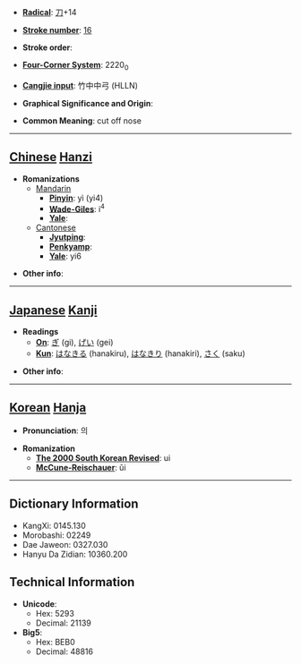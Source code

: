 * '''[[Wiktionary:Chinese radical index| Radical]]''': [[Wiktionary:Chinese radical index 刀|刀]]+14

* '''[[Wiktionary:Chinese total strokes index|Stroke number]]''': [[Wiktionary:Chinese total strokes index 16|16]]

* '''Stroke order''': 

* '''[[Wiktionary:Chinese four corner index|Four-Corner System]]''': 2220<sub>0</sub>

* '''[[Wiktionary:Chinese Cangjie index|Cangjie input]]''': 竹中中弓 (HLLN)

* '''Graphical Significance and Origin''': 

* '''Common Meaning''': cut off nose

----

== [[Chinese]] [[Hanzi]] ==

* '''Romanizations'''
** [[Mandarin]]
*** '''[[Pinyin]]''': yì (yi4)
*** '''[[Wade-Giles]]''': i<sup>4</sup>
*** '''[[Yale]]''': 
**[[Cantonese]]
***'''[[Jyutping]]''':
***'''[[Penkyamp]]''': 
***'''[[Yale]]''': yi6

* '''Other info''': 

----

== [[Japanese]] [[Kanji]] ==

* '''Readings'''
** '''[[On]]''': [[ぎ]] (gi), [[げい]] (gei)
** '''[[Kun]]''': [[はなきる]] (hanakiru), [[はなきり]] (hanakiri), [[さく]] (saku)

* '''Other info''':  

----

== [[Korean]] [[Hanja]] ==

* '''Pronunciation''': 의

* '''Romanization'''
** '''[[The 2000 South Korean Revised Romanization|The 2000 South Korean Revised]]''': ui
** '''[[McCune-Reischauer]]''': ŭi

----

== Dictionary Information ==

* KangXi: 0145.130
* Morobashi: 02249
* Dae Jaweon: 0327.030
* Hanyu Da Zidian: 10360.200

== Technical Information ==

* '''Unicode''':
** Hex: 5293
** Decimal: 21139
* '''Big5''':
** Hex: BEB0
** Decimal: 48816